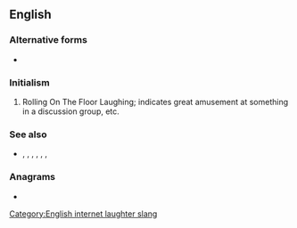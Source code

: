 ==English==

===Alternative forms===
* {{l|en|ROFL}}

===Initialism===
{{rfc-header|Initialism}}
{{head|en|initialism}}

# {{lb|en|Internet slang|dated}} Rolling On The Floor Laughing; indicates great amusement at something in a discussion group, etc.

===See also===
* {{sense|laughing}} {{l|en|ROFL}}, {{l|en|ROFLOL}}, {{l|en|ROTFLOL}}, {{l|en|ROTFLMAO}}, {{l|en|ROFLMAO}}, {{l|en|LOL}}, {{l|en|LMAO}}

===Anagrams===
* {{l|en|TORFL}}

[[Category:English internet laughter slang]]